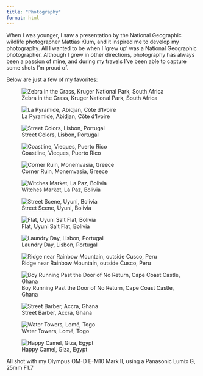```yaml
---
title: "Photography"
format: html
---
```


When I was younger, I saw a presentation by the National Geographic wildlife photographer Mattias Klum, and it inspired me to develop my photography. All I wanted to be when I 'grew up' was a National Geographic photographer. Although I grew in other directions, photography has always been a passion of mine, and during my travels I've been able to capture some shots I'm proud of. 

Below are just a few of my favorites:


![Zebra in the Grass, Kruger National Park, South Africa](photos/DSC_0029.jpg){group="my-gallery"}

![La Pyramide, Abidjan, Côte d'Ivoire](photos/IMG_1548.jpeg){group="my-gallery"}

![Street Colors, Lisbon, Portugal](photos/IMG_2097.jpeg){group="my-gallery"}

![Coastline, Vieques, Puerto Rico](photos/P1010074.jpg){group="my-gallery"} 

![Corner Ruin, Monemvasia, Greece](photos/P6030024.jpg){group="my-gallery"} 

![Witches Market, La Paz, Bolivia](photos/P7130009.jpg){group="my-gallery"} 

![Street Scene, Uyuni, Bolivia](photos/P7140068.jpg){group="my-gallery"} 

![Flat, Uyuni Salt Flat, Bolivia](photos/P7150464.jpg){group="my-gallery"} 

![Laundry Day, Lisbon, Portugal](photos/PC120424.jpg){group="my-gallery"}

![Ridge near Rainbow Mountain, outside Cusco, Peru](photos/P7240890.jpg){group="my-gallery"} 

![Boy Running Past the Door of No Return, Cape Coast Castle, Ghana](photos/P8120506.jpg){group="my-gallery"} 

![Street Barber, Accra, Ghana](photos/P8201510.jpg){group="my-gallery"} 

![Water Towers, Lomé, Togo](photos/PA070171.jpg){group="my-gallery"} 

![Happy Camel, Giza, Egypt](photos/PB190309.jpg){group="my-gallery"} 



All shot with my Olympus OM-D E-M10 Mark II, using a Panasonic Lumix G, 25mm F1.7









